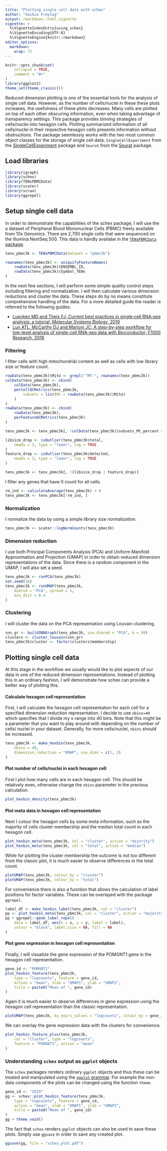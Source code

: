 ```yaml
---
title: "Plotting single cell data with schex"
author: "Saskia Freytag"
output: rmarkdown::html_vignette
vignette: >
  %\VignetteIndexEntry{using_schex}
  %\VignetteEncoding{UTF-8}
  %\VignetteEngine{knitr::rmarkdown}
editor_options: 
  markdown: 
    wrap: 72
---
```


```r
knitr::opts_chunk$set(
    collapse = TRUE,
    comment = "#>"
)
library(ggplot2)
theme_set(theme_classic())
```

Reduced dimension plotting is one of the essential tools for the
analysis of single cell data. However, as the number of cells/nuclei in
these these plots increases, the usefulness of these plots decreases.
Many cells are plotted on top of each other obscuring information, even
when taking advantage of transparency settings. This package provides
binning strategies of cells/nuclei into hexagon cells. Plotting
summarized information of all cells/nuclei in their respective hexagon
cells presents information without obstructions. The package seemlessly
works with the two most common object classes for the storage of single
cell data; `SingleCellExperiment` from the
[SingleCellExperiment](https://bioconductor.org/packages/3.9/bioc/html/SingleCellExperiment.html)
package and `Seurat` from the [Seurat](https://satijalab.org/seurat/)
package.

## Load libraries

```r
library(igraph)
library(schex)
library(TENxPBMCData)
library(scater)
library(scran)
library(ggrepel)
```

## Setup single cell data

In order to demonstrate the capabilities of the schex package, I will
use the a dataset of Peripheral Blood Mononuclear Cells (PBMC) freely
available from 10x Genomics. There are 2,700 single cells that were
sequenced on the Illumina NextSeq 500. This data is handly availabe in
the [`TENxPBMCData`
package](http://bioconductor.org/packages/release/data/experiment/html/TENxPBMCData.html).

```r
tenx_pbmc3k <- TENxPBMCData(dataset = "pbmc3k")

rownames(tenx_pbmc3k) <- uniquifyFeatureNames(
    rowData(tenx_pbmc3k)$ENSEMBL_ID,
    rowData(tenx_pbmc3k)$Symbol_TENx
)
```

In the next few sections, I will perform some simple quality control
steps including filtering and normalization. I will then calculate
various dimension reductions and cluster the data. These steps do by no
means constitute comprehensive handling of the data. For a more detailed
guide the reader is referred to the following guides:

-   [Luecken MD and Theis FJ; Current best practices in single‐cell
    RNA‐seq analysis: a tutorial; Molecular Systems Biology,
    2019](https://www.embopress.org/doi/10.15252/msb.20188746)
-   [Lun ATL, McCarthy DJ and Marioni JC; A step-by-step workflow for
    low-level analysis of single-cell RNA-seq data with Bioconductor;
    F1000 Research, 2016](https://f1000research.com/articles/5-2122)

### Filtering

I filter cells with high mitochondrial content as well as cells with low
library size or feature count.

```r
rowData(tenx_pbmc3k)$Mito <- grepl("^MT-", rownames(tenx_pbmc3k))
colData(tenx_pbmc3k) <- cbind(
    colData(tenx_pbmc3k),
    perCellQCMetrics(tenx_pbmc3k,
        subsets = list(Mt = rowData(tenx_pbmc3k)$Mito)
    )
)
rowData(tenx_pbmc3k) <- cbind(
    rowData(tenx_pbmc3k),
    perFeatureQCMetrics(tenx_pbmc3k)
)

tenx_pbmc3k <- tenx_pbmc3k[, !colData(tenx_pbmc3k)$subsets_Mt_percent > 50]

libsize_drop <- isOutlier(tenx_pbmc3k$total,
    nmads = 3, type = "lower", log = TRUE
)
feature_drop <- isOutlier(tenx_pbmc3k$detected,
    nmads = 3, type = "lower", log = TRUE
)

tenx_pbmc3k <- tenx_pbmc3k[, !(libsize_drop | feature_drop)]
```

I filter any genes that have 0 count for all cells.

```r
rm_ind <- calculateAverage(tenx_pbmc3k) < 0
tenx_pbmc3k <- tenx_pbmc3k[!rm_ind, ]
```

### Normalization

I normalize the data by using a simple library size normalization.

```r
tenx_pbmc3k <- scater::logNormCounts(tenx_pbmc3k)
```

### Dimension reduction

I use both Principal Components Analysis (PCA) and Uniform Manifold
Approximation and Projection (UMAP) in order to obtain reduced dimension
representations of the data. Since there is a random component in the
UMAP, I will also set a seed.

```r
tenx_pbmc3k <- runPCA(tenx_pbmc3k)
set.seed(10)
tenx_pbmc3k <- runUMAP(tenx_pbmc3k,
    dimred = "PCA", spread = 1,
    min_dist = 0.4
)
```

### Clustering

I will cluster the data on the PCA representation using Louvain
clustering.

```r
snn_gr <- buildSNNGraph(tenx_pbmc3k, use.dimred = "PCA", k = 50)
clusters <- cluster_louvain(snn_gr)
tenx_pbmc3k$cluster <- factor(clusters$membership)
```

## Plotting single cell data

At this stage in the workflow we usually would like to plot aspects of
our data in one of the reduced dimension representations. Instead of
plotting this in an ordinary fashion, I will demonstrate how schex can
provide a better way of plotting this.

#### Calculate hexagon cell representation

First, I will calculate the hexagon cell representation for each cell
for a specified dimension reduction representation. I decide to use
`nbins=40` which specifies that I divide my x range into 40 bins. Note
that this might be a parameter that you want to play around with
depending on the number of cells/ nuclei in your dataset. Generally, for
more cells/nuclei, `nbins` should be increased.

```r
tenx_pbmc3k <- make_hexbin(tenx_pbmc3k,
    nbins = 40,
    dimension_reduction = "UMAP", use_dims = c(1, 2)
)
```

#### Plot number of cells/nuclei in each hexagon cell

First I plot how many cells are in each hexagon cell. This should be
relatively even, otherwise change the `nbins` parameter in the previous
calculation.

```r
plot_hexbin_density(tenx_pbmc3k)
```

#### Plot meta data in hexagon cell representation

Next I colour the hexagon cells by some meta information, such as the
majority of cells cluster membership and the median total count in each
hexagon cell.

```r
plot_hexbin_meta(tenx_pbmc3k, col = "cluster", action = "majority")
plot_hexbin_meta(tenx_pbmc3k, col = "total", action = "median")
```

While for plotting the cluster membership the outcome is not too
different from the classic plot, it is much easier to observe
differences in the total count.

```r
plotUMAP(tenx_pbmc3k, colour_by = "cluster")
plotUMAP(tenx_pbmc3k, colour_by = "total")
```

For convenience there is also a function that allows the calculation of
label positions for factor variables. These can be overlayed with the
package `ggrepel`.

```r
label_df <- make_hexbin_label(tenx_pbmc3k, col = "cluster")
pp <- plot_hexbin_meta(tenx_pbmc3k, col = "cluster", action = "majority")
pp + ggrepel::geom_label_repel(
    data = label_df, aes(x = x, y = y, label = label),
    colour = "black", label.size = NA, fill = NA
)
```

#### Plot gene expression in hexagon cell representation

Finally, I will visualize the gene expression of the POMGNT1 gene in the
hexagon cell representation.

```r
gene_id <- "POMGNT1"
plot_hexbin_feature(tenx_pbmc3k,
    type = "logcounts", feature = gene_id,
    action = "mean", xlab = "UMAP1", ylab = "UMAP2",
    title = paste0("Mean of ", gene_id)
)
```

Again it is much easier to observe differences in gene expression using
the hexagon cell representation than the classic representation.

```r
plotUMAP(tenx_pbmc3k, by_exprs_values = "logcounts", colour_by = gene_id)
```

We can overlay the gene expression data with the clusters for
convenience.

```r
plot_hexbin_feature_plus(tenx_pbmc3k,
    col = "cluster", type = "logcounts",
    feature = "POMGNT1", action = "mean"
)
```

### Understanding `schex` output as `ggplot` objects

The `schex` packages renders ordinary `ggplot` objects and thus these
can be treated and manipulated using the [`ggplot`
grammar](https://ggplot2.tidyverse.org/). For example the non-data
components of the plots can be changed using the function `theme`.

```r
gene_id <- "CD19"
gg <- schex::plot_hexbin_feature(tenx_pbmc3k,
    type = "logcounts", feature = gene_id,
    action = "mean", xlab = "UMAP1", ylab = "UMAP2",
    title = paste0("Mean of ", gene_id)
)
gg + theme_void()
```

The fact that `schex` renders `ggplot` objects can also be used to save
these plots. Simply use `ggsave` in order to save any created plot.

```r
ggsave(gg, file = "schex_plot.pdf")
```

